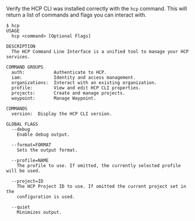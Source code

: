 Verify the HCP CLI was installed correctly with the `hcp` command. This will
return a list of commands and flags you can interact with.

```shell-session
$ hcp
USAGE
  hcp <command> [Optional Flags]

DESCRIPTION
  The HCP Command Line Interface is a unified tool to manage your HCP services.

COMMAND GROUPS
  auth:           Authenticate to HCP.
  iam:            Identity and access management.
  organizations:  Interact with an existing organization.
  profile:        View and edit HCP CLI properties.
  projects:       Create and manage projects.
  waypoint:       Manage Waypoint.

COMMANDS
  version:  Display the HCP CLI version.

GLOBAL FLAGS
  --debug
    Enable debug output.

  --format=FORMAT
    Sets the output format.

  --profile=NAME
    The profile to use. If omitted, the currently selected profile will be used.

  --project=ID
    The HCP Project ID to use. If omitted the current project set in the
    configuration is used.

  --quiet
    Minimizes output.
```